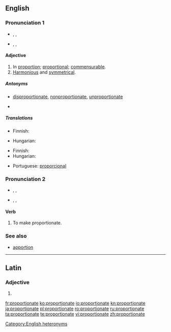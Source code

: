 ==English==

===Pronunciation 1===
*{{a|UK}} {{enPR|prə-pôʹshə-nət}}, {{IPA|/pɹəˈpɔːʃənət/}}, {{SAMPA|/pr\@"pO:S@n@t/}}
*{{a|US}} {{enPR|prə-pôrʹshə-nət}}, {{IPA|/prəˈpɔrʃənət/}}, {{SAMPA|/pr@"pOrS@n@t/}}

====Adjective====
{{en-adj}}

# In [[proportion]]; [[proportional]]; [[commensurable]].
# [[harmonious|Harmonious]] and [[symmetrical]].

=====Antonyms=====
*{{sense|in proportion}} [[disproportionate]],  [[nonproportionate]], [[unproportionate]]
*{{sense|harmonious and symmetrical}}

=====Translations=====
{{trans-top|proportional}}
* Finnish: {{t+|fi|suhteellinen}}
{{trans-mid}}
* Hungarian: {{t-|hu|arányos}}
{{trans-bottom}}

{{trans-top|harmonious and symmetrical}}
* Finnish: {{t-|fi|sopusuhtainen}}
* Hungarian: {{t-|hu|arányos}}
{{trans-mid}}
* Portuguese: [[proporcional]]
{{trans-bottom}}

===Pronunciation 2===
*{{a|UK}} {{enPR|prə-pôʹshə-nāt}}, {{IPA|/pɹəˈpɔːʃəneɪt/}}, {{SAMPA|/pr\@"pO:S@neIt/}}
*{{a|US}} {{enPR|prə-pôrʹshə-nāt}}, {{IPA|/prəˈpɔrʃəneɪt/}}, {{SAMPA|/pr@"pOrS@neIt/}}

====Verb====
{{en-verb|proportionat|ing}}

# {{transitive}} To make proportionate.

===See also===
* [[apportion]]

[[Category:English heteronyms]]

----

==Latin==

===Adjective===
{{la-adj-form|prōportiōnāte}}

# {{inflection of|proportionatus|prōportiōnātus|voc|m|s|lang=la}}

[[fr:proportionate]]
[[ko:proportionate]]
[[io:proportionate]]
[[kn:proportionate]]
[[ja:proportionate]]
[[pl:proportionate]]
[[ro:proportionate]]
[[ru:proportionate]]
[[ta:proportionate]]
[[te:proportionate]]
[[vi:proportionate]]
[[zh:proportionate]]